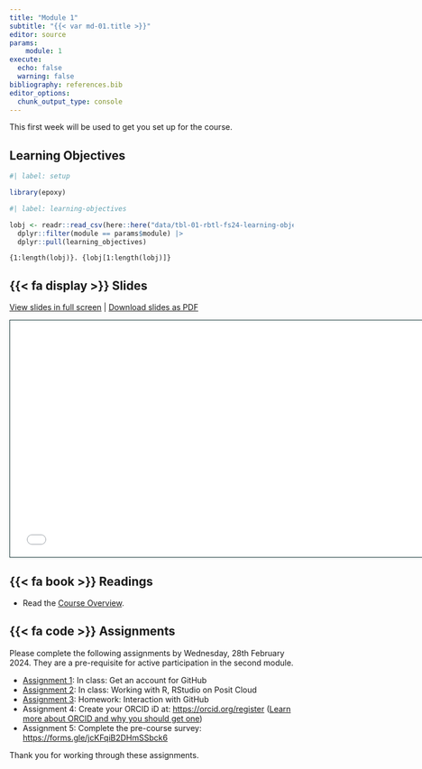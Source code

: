 ```yaml
---
title: "Module 1"
subtitle: "{{< var md-01.title >}}"
editor: source
params:
    module: 1
execute: 
  echo: false
  warning: false
bibliography: references.bib
editor_options: 
  chunk_output_type: console
---
```


This first week will be used to get you set up for the course. 

## Learning Objectives

```r
#| label: setup

library(epoxy)
```

```r
#| label: learning-objectives

lobj <- readr::read_csv(here::here("data/tbl-01-rbtl-fs24-learning-objectives.csv")) |> 
  dplyr::filter(module == params$module) |>
  dplyr::pull(learning_objectives)

```

```epoxy
{1:length(lobj)}. {lobj[1:length(lobj)]}
```

## {{< fa display >}} Slides

[View slides in full screen](../slides/lec-01-welcome.html) | [Download slides as PDF](https://github.com/rbtl-fs24/website/raw/main/slides/lec-01-welcome.pdf)

```{=html}
<iframe class="slide-deck" src="../slides/lec-01-welcome.html" height="420" width="747" style="border: 1px solid #123233;"></iframe>
```


## {{< fa book >}} Readings

- Read the [Course Overview](../overview.html).

## {{< fa code >}} Assignments

Please complete the following assignments by Wednesday, 28th February 2024. They are a pre-requisite for active participation in the second module.

-   [Assignment 1](../assignments/md-01/am-01-1-github.qmd): In class: Get an account for GitHub
-   [Assignment 2](../assignments/md-01/am-01-2-posit.qmd): In class: Working with R, RStudio on Posit Cloud
-   [Assignment 3](../assignments/md-01/am-01-4-github.qmd): Homework: Interaction with GitHub
-   Assignment 4: Create your ORCID iD at: <https://orcid.org/register> ([Learn more about ORCID and why you should get one](https://the-turing-way.netlify.app/communication/citable/citable-orcid.html?highlight=orcid))
-   Assignment 5: Complete the pre-course survey: <https://forms.gle/jcKFqiB2DHmSSbck6>

Thank you for working through these assignments. 